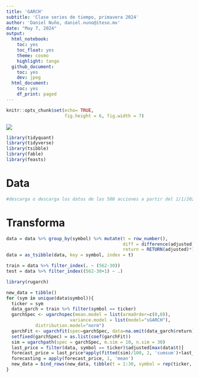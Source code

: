 ```yaml
---
title: 'GARCH'
subtitle: 'Clase series de tiempo, primavera 2024'
author: 'Daniel Nuño, daniel.nuno@iteso.mx'
date: "May 7, 2024"
output:
  html_notebook:
    toc: yes
    toc_float: yes
    theme: cosmo
    highlight: tango
  github_document:
    toc: yes
    dev: jpeg
  html_document:
    toc: yes
    df_print: paged
---
```


```r
knitr::opts_chunk$set(echo= TRUE,
                      fig.height = 6, fig.width = 7)
```

```{=html}
<style>
.forceBreak { -webkit-column-break-after: always; break-after: column; }
</style>
```
![](https://upload.wikimedia.org/wikipedia/commons/d/db/Logo_ITESO_normal.jpg)


```r
library(tidyquant)
library(tidyverse)
library(tsibble)
library(fable)
library(feasts)
```

# Data
```r
#descarga o descarga los datos de las 500 acciones a partir del 1/1/2022
```

# Transforma
```r
data = data %>% group_by(symbol) %>% mutate(t = row_number(),
                                            diff = difference(adjusted),
                                            return = RETURN(adjusted)*100)
data = as_tsibble(data, key = symbol, index = t)
```

```r
train = data %>% filter_index(. ~ (562-30))
test = data %>% filter_index((562-30+1) ~ .)
```

```r
library(rugarch)
```

```r
new_data = tibble()
for (sym in unique(data$symbol)){
  ticker = sym
  data_garch = train %>% filter(symbol == ticker)
  garchSpec <- ugarchspec(mean.model = list(armaOrder=c(0,0)),
                        variance.model = list(model="sGARCH"),
           distribution.model="norm")
  garchFit <- ugarchfit(spec=garchSpec, data=na.omit(data_garch$return))
  setfixed(garchSpec) = as.list(coef(garchFit))
  sim = ugarchpath(spec = garchSpec, m.sim = 10, n.sim = 30)
  last_price = filter(data, symbol == ticker)$adjusted[max(data$t)]
  forecast_price = last_price*apply(fitted(sim)/100, 2, 'cumsum')+last_price
  forecasting = apply(forecast_price, 1, 'mean')
  new_data = bind_rows(new_data, tibble(t = 1:30, symbol = rep(ticker, 30), adjusted = forecasting))
}
```



